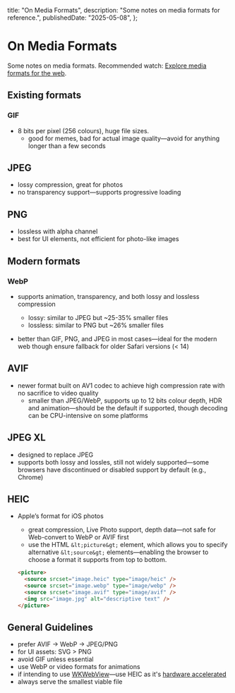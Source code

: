   title: "On Media Formats",
  description: "Some notes on media formats for reference.",
  publishedDate: "2025-05-08",
};

# On Media Formats

Some notes on media formats. Recommended watch: [Explore media formats for the web](https://youtu.be/qB9L-ZYM1_0?si=ZRq60cGJWnDxZFxX).

## Existing formats

### GIF

- 8 bits per pixel (256 colours), huge file sizes.
  - good for memes, bad for actual image quality&mdash;avoid for anything longer than a few seconds

## JPEG

- lossy compression, great for photos
- no transparency support&mdash;supports progressive loading

## PNG

- lossless with alpha channel
- best for UI elements, not efficient for photo-like images

## Modern formats

### WebP

- supports animation, transparency, and both lossy and lossless compression

  - lossy: similar to JPEG but ~25-35% smaller files
  - lossless: similar to PNG but ~26% smaller files

- better than GIF, PNG, and JPEG in most cases&mdash;ideal for the modern web though ensure fallback for older Safari versions (< 14)

## AVIF

- newer format built on AV1 codec to achieve high compression rate with no sacrifice to video quality
  - smaller than JPEG/WebP, supports up to 12 bits colour depth, HDR and animation&mdash;should be the default if supported, though decoding can be CPU-intensive on some platforms

## JPEG XL

- designed to replace JPEG
- supports both lossy and lossles, still not widely supported&mdash;some browsers have discontinued or disabled support by default (e.g., Chrome)

## HEIC

- Apple’s format for iOS photos

  - great compression, Live Photo support, depth data&mdash;not safe for Web-convert to WebP or AVIF first
  - use the HTML `&lt;picture&gt;` element, which allows you to specify alternative `&lt;source&gt;` elements&mdash;enabling the browser to choose a format it supports from top to bottom.

  ```html
  <picture>
    <source srcset="image.heic" type="image/heic" />
    <source srcset="image.webp" type="image/webp" />
    <source srcset="image.avif" type="image/avif" />
    <img src="image.jpg" alt="descriptive text" />
  </picture>
  ```

## General Guidelines

- prefer AVIF → WebP → JPEG/PNG
- for UI assets: SVG > PNG
- avoid GIF unless essential
- use WebP or video formats for animations
- if intending to use [WKWebView](https://developer.apple.com/documentation/webkit/wkwebview)&mdash;use HEIC as it's [hardware accelerated](https://en.wikipedia.org/wiki/Hardware_acceleration)
- always serve the smallest viable file
